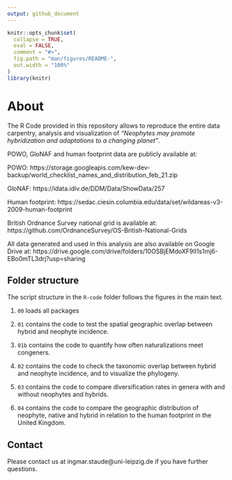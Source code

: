 ```yaml
---
output: github_document
---
```


<!-- README.md is generated from README.Rmd. Please edit that file -->

```r
knitr::opts_chunk$set(
  collapse = TRUE,
  eval = FALSE,
  comment = "#>",
  fig.path = "man/figures/README-",
  out.width = "100%"
)
library(knitr)
```

# About
The R Code provided in this repository allows to reproduce the entire data carpentry, analysis and visualization of *"Neophytes may promote hybridization and adaptations to a changing planet"*.

POWO, GloNAF and human footprint data are publicly available at:

POWO: https://storage.googleapis.com/kew-dev-backup/world_checklist_names_and_distribution_feb_21.zip

GloNAF: https://idata.idiv.de/DDM/Data/ShowData/257

Human footprint: https://sedac.ciesin.columbia.edu/data/set/wildareas-v3-2009-human-footprint


British Ordnance Survey national grid is available at: https://github.com/OrdnanceSurvey/OS-British-National-Grids

All data generated and used in this analysis are also available on Google Drive at: https://drive.google.com/drive/folders/10OSBjEMdoXF9lI1s1mj6-EBo0mTL3drj?usp=sharing


## Folder structure
The script structure in the `R-code` folder follows the figures in the main text.


1. `00` loads all packages

2. `01` contains the code to test the spatial geographic overlap between hybrid and neophyte incidence.

3. `01b` contains the code to quantify how often naturalizations meet congeners.

4. `02` contains the code to check the taxonomic overlap between hybrid and neophyte incidence, and to visualize the phylogeny.

4. `03` contains the code to compare diversification rates in genera with and without neophytes and hybrids.

5. `04` contains the code to compare the geographic distribution of neophyte, native and hybrid in relation to the human footprint in the United Kingdom.


## Contact
Please contact us at ingmar.staude@uni-leipzig.de if you have further questions.


